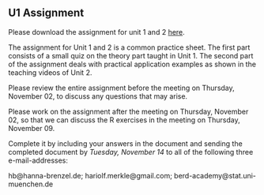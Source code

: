 ## U1 Assignment {.unnumbered}

Please download the assignment for unit 1 and 2 [here](https://github.com/BERD-NFDI/microsimulation-machine-learning-os/blob/main/Assignments/U1-2_Microsimulation/u1-2_ms_assignment.docx "Unit1-2 Assignment").

The assignment for Unit 1 and 2 is a common practice sheet. The first part consists of a small quiz on the theory part taught in Unit 1. The second part of the assignment deals with practical application examples as shown in the teaching videos of Unit 2.

Please review the entire assignment before the meeting on Thursday, November 02, to discuss any questions that may arise.

Please work on the assignment after the meeting on Thursday, November 02, so that we can discuss the R exercises in the meeting on Thursday, November 09.

Complete it by including your answers in the document and sending the completed document by *Tuesday, November 14* to all of the following three e-mail-addresses:

hb\@hanna-brenzel.de; hariolf.merkle\@gmail.com; berd-academy\@stat.uni-muenchen.de
